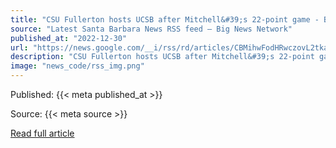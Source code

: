 ```yaml
---
title: "CSU Fullerton hosts UCSB after Mitchell&#39;s 22-point game - Basketball - kdhnews.com"
source: "Latest Santa Barbara News RSS feed – Big News Network"
published_at: "2022-12-30"
url: "https://news.google.com/__i/rss/rd/articles/CBMihwFodHRwczovL2tkaG5ld3MuY29tL3Nwb3J0cy9uYmEvY3N1LWZ1bGxlcnRvbi1ob3N0cy11Y3NiLWFmdGVyLW1pdGNoZWxscy0yMi1wb2ludC1nYW1lL2FydGljbGVfYWUxMDQ5OTEtOTVhYi01MDY0LThhMGYtMDhiZTQ0YmYyMjU5Lmh0bWzSAQA?oc=5"
description: "CSU Fullerton hosts UCSB after Mitchell&#39;s 22-point game The Killeen Daily Herald"
image: "news_code/rss_img.png"
---
```



  Published: {{< meta published_at >}}
  

  Source: {{< meta source >}}
  

  [Read full article]({{< meta url >}})
  

